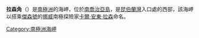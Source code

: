 {{Coord|54|12|S|36|30|W|source:GNIS|display=title}}

'''拉森角'''（{{lang-en|Larsen Point}}）是[[南極洲|南極洲]]的海岬，位於[[南喬治亞島|南喬治亞島]]，是[[昆伯蘭灣|昆伯蘭灣]]入口處的西部，該海岬以搭乘[[傑森號|傑森號]]的[[挪威|挪威]]南極探險家[[卡爾·安東·拉森|卡爾·安東·拉森]]命名。

{{Antarctica-geo-stub}}
[[Category:南極洲海岬|Category:南極洲海岬]]